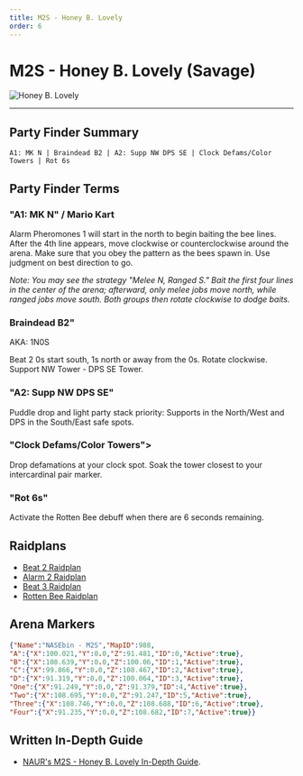 ```yaml
---
title: M2S - Honey B. Lovely
order: 6
---
```


# M2S - Honey B. Lovely (Savage)

![Honey B. Lovely](/images/thumbnails/savage/aac_lhw/m2s.png)

---


## Party Finder Summary

```
A1: MK N | Braindead B2 | A2: Supp NW DPS SE | Clock Defams/Color Towers | Rot 6s
```
## Party Finder Terms

### "A1: MK N" / Mario Kart

Alarm Pheromones 1 will start in the north to begin baiting the bee lines. After the 4th line appears, move clockwise or counterclockwise around the arena. Make sure that you obey the pattern as the bees spawn in. Use judgment on best direction to go.

*Note: You may see the strategy "Melee N, Ranged S." Bait the first four lines in the center of the arena; afterward, only melee jobs move north, while ranged jobs move south. Both groups then rotate clockwise to dodge baits.*

### Braindead B2"

AKA: 1N0S  

Beat 2 0s start south, 1s north or away from the 0s. Rotate clockwise. Support NW Tower - DPS SE Tower.

### "A2: Supp NW DPS SE"

Puddle drop and light party stack priority: Supports in the North/West and DPS in the South/East safe spots.

### "Clock Defams/Color Towers">

Drop defamations at your clock spot. Soak the tower closest to your intercardinal pair marker.

### "Rot 6s" 

Activate the Rotten Bee debuff when there are 6 seconds remaining.

## Raidplans

- [Beat 2 Raidplan](https://raidplan.io/plan/MZ77MFB0cOYrCj74)
- [Alarm 2 Raidplan](https://raidplan.io/plan/ssm3j8HiuHtyQVpB)
- [Beat 3 Raidplan](https://raidplan.io/plan/TniDr_qqCS6nPwm3)
- [Rotten Bee Raidplan](https://raidplan.io/plan/pkzpK2tlPJdAtzkL)

## Arena Markers

```json
{"Name":"NASEbin - M2S","MapID":988,
"A":{"X":100.021,"Y":0.0,"Z":91.481,"ID":0,"Active":true},
"B":{"X":108.639,"Y":0.0,"Z":100.06,"ID":1,"Active":true},
"C":{"X":99.866,"Y":0.0,"Z":108.467,"ID":2,"Active":true},
"D":{"X":91.319,"Y":0.0,"Z":100.064,"ID":3,"Active":true},
"One":{"X":91.249,"Y":0.0,"Z":91.379,"ID":4,"Active":true},
"Two":{"X":108.695,"Y":0.0,"Z":91.247,"ID":5,"Active":true},
"Three":{"X":108.746,"Y":0.0,"Z":108.688,"ID":6,"Active":true},
"Four":{"X":91.235,"Y":0.0,"Z":108.682,"ID":7,"Active":true}}
```
## Written In-Depth Guide

- [NAUR's M2S - Honey B. Lovely In-Depth Guide](/savage/m2s/guide).